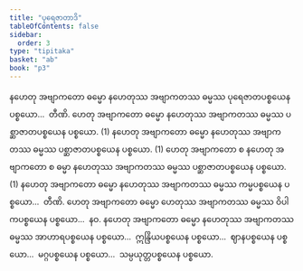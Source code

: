 ```yaml
---
title: "ပုရေဇာတာဒိ"
tableOfContents: false
sidebar:
  order: 3
type: "tipitaka"
basket: "ab"
book: "p3"
---
```



<DynamicBreadcrumb />

<Division number="57" book="p3" e="ch" v="39" p="206">

<Paragraph number="96" book="p3">
နဟေတု အဗျာကတော ဓမ္မော နဟေတုဿ အဗျာကတဿ ဓမ္မဿ ပုရေဇာတပစ္စယေန ပစ္စယော…  တီဏိ.
</Paragraph>

</Division>
<Division number="58" book="p3" e="ch" v="39" p="206">

<Paragraph number="97" book="p3">
ဟေတု အဗျာကတော ဓမ္မော နဟေတုဿ အဗျာကတဿ ဓမ္မဿ ပစ္ဆာဇာတပစ္စယေန ပစ္စယော. (1)
</Paragraph>

<Paragraph number="98" book="p3">
နဟေတု အဗျာကတော ဓမ္မော နဟေတုဿ အဗျာကတဿ ဓမ္မဿ ပစ္ဆာဇာတပစ္စယေန ပစ္စယော. (1)
</Paragraph>

<Paragraph number="99" book="p3">
ဟေတု အဗျာကတော စ နဟေတု အဗျာကတော စ ဓမ္မာ နဟေတုဿ အဗျာကတဿ ဓမ္မဿ ပစ္ဆာဇာတပစ္စယေန ပစ္စယော. (1)
</Paragraph>

</Division>
<Division number="59" book="p3" e="ch" v="39" p="206">

<Paragraph number="100" book="p3">
နဟေတု အဗျာကတော ဓမ္မော နဟေတုဿ အဗျာကတဿ ဓမ္မဿ ကမ္မပစ္စယေန ပစ္စယော…  တီဏိ.
</Paragraph>

</Division>
<Division number="60" book="p3" e="ch" v="39" p="206">

<Paragraph number="101" book="p3">
ဟေတု အဗျာကတော ဓမ္မော ဟေတုဿ အဗျာကတဿ ဓမ္မဿ ဝိပါကပစ္စယေန ပစ္စယော…  နဝ.
</Paragraph>

</Division>
<Division number="61" book="p3" e="ch" v="39" p="206">

<Paragraph number="102" book="p3">
နဟေတု အဗျာကတော ဓမ္မော နဟေတုဿ အဗျာကတဿ ဓမ္မဿ အာဟာရပစ္စယေန ပစ္စယော…  ဣန္ဒြိယပစ္စယေန ပစ္စယော…  ဈာနပစ္စယေန ပစ္စယော…  မဂ္ဂပစ္စယေန ပစ္စယော…  သမ္ပယုတ္တပစ္စယေန ပစ္စယော.
</Paragraph>
</Division>
